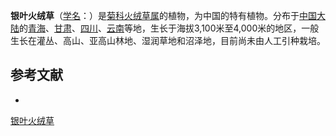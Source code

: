 {{Speciesbox
| name = 银叶火绒草
| status = 
| status_system = 
| image =
| genus = Leontopodium
| species = souliei
| authority = Beauv.
}}

'''银叶火绒草'''（[[学名|学名]]：{{lang|la|''Leontopodium souliei''}}）是[[菊科|菊科]][[火绒草属|火绒草属]]的植物，为中国的特有植物。分布于[[中国大陆|中国大陆]]的[[青海|青海]]、[[甘肃|甘肃]]、[[四川|四川]]、[[云南|云南]]等地，生长于海拔3,100米至4,000米的地区，一般生长在灌丛、高山、亚高山林地、湿润草地和沼泽地，目前尚未由人工引种栽培。

== 参考文献 ==
<div class="references-small">
* {{cite web| url =http://www.bioinfo.cn/db05/KmzwSpecies.php?action=view&id=4999| title =银叶火绒草| work =《中国高等植物数据库全库》| publisher =中国科学院微生物研究所| author =昆明植物研究所| accessdate =2009-02-25| deadurl =yes| archiveurl =https://web.archive.org/web/20160305072537/http://www.bioinfo.cn/db05/KmzwSpecies.php?action=view&id=4999| archivedate =2016-03-05}}
</div>
{{Taxonbar|from=Q15231580}}

[[Category:火绒草属|银叶火绒草]]


{{植物小作品}}